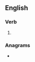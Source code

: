 ==English==

===Verb===
{{head|en|present participle}}

# {{present participle of|emulate|lang=en|nocat=1}}

===Anagrams===
* {{l|en|glutamine}}